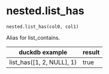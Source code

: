 # nested.list_has { #duckops.nested.list_has }

`nested.list_has(col0, col1)`

Alias for list_contains.

| duckdb example | result |
| -------------- | ------ |
| list_has([1, 2, NULL], 1) | true |

